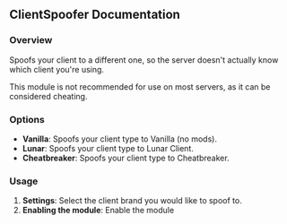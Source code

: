 
## ClientSpoofer Documentation

### Overview
Spoofs your client to a different one, so the server doesn't actually know which client you're using.

<Callout type="info" emoji="️ℹ">
This module is not recommended for use on most servers, as it can be considered cheating.
</Callout>

### Options

- **Vanilla**: Spoofs your client type to Vanilla (no mods).
- **Lunar**: Spoofs your client type to Lunar Client.
- **Cheatbreaker**: Spoofs your client type to Cheatbreaker.

### Usage
1. **Settings**: Select the client brand you would like to spoof to.
2. **Enabling the module**: Enable the module